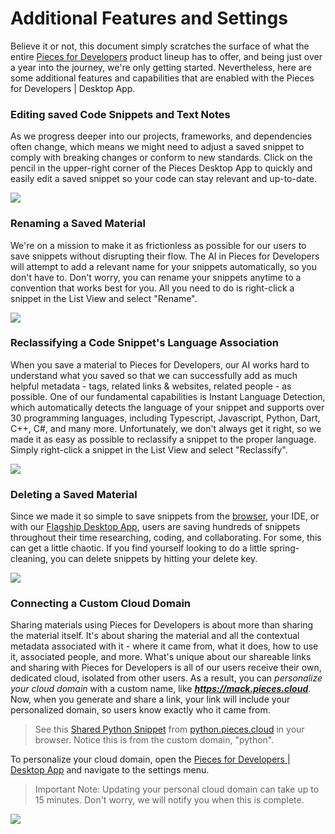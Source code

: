 # Additional Features and Settings
Believe it or not, this document simply scratches the surface of what the entire <a href="{{ links.website.home }}">Pieces for Developers</a> product lineup has to offer, and being just over a year into the journey, we're only getting started.
Nevertheless, here are some additional features and capabilities that are enabled with the Pieces for Developers | Desktop App.

### Editing saved Code Snippets and Text Notes
As we progress deeper into our projects, frameworks, and dependencies often change, which means we might need to adjust a saved snippet to comply with breaking changes or conform to new standards. Click on the pencil in the upper-right corner of the Pieces Desktop App to quickly and easily edit a saved snippet so your code can stay relevant and up-to-date.

![](https://storage.googleapis.com/pieces_static_resources/pfd_wiki/EDIT_SNIPPET_PFD.gif)
 

### Renaming a Saved Material
We're on a mission to make it as frictionless as possible for our users to save snippets without disrupting their flow. The AI in Pieces for Developers will attempt to add a relevant name for your snippets automatically, so you don't have to. Don't worry, you can rename your snippets anytime to a convention that works best for you. All you need to do is right-click a snippet in the List View and select "Rename".


![](https://storage.googleapis.com/pieces_static_resources/pfd_wiki/RENAME_SNIPPET.gif)
 

### Reclassifying a Code Snippet's Language Association
When you save a material to Pieces for Developers, our AI works hard to understand what you saved so that we can successfully add as much helpful metadata - tags, related links & websites, related people - as possible.
One of our fundamental capabilities is Instant Language Detection, which automatically detects the language of your snippet and supports over 30 programming languages, including Typescript, Javascript, Python, Dart, C++, C#, and many more. Unfortunately, we don't always get it right, so we made it as easy as possible to reclassify a snippet to the proper language. Simply right-click a snippet in the List View and select "Reclassify".

![](https://storage.googleapis.com/pieces_static_resources/pfd_wiki/RECLASSIFY_IN_PFD.gif)
 

### Deleting a Saved Material
Since we made it so simple to save snippets from the <a href="{{ links.extensions.chrome }}">browser</a>, your IDE, or with our <a href="{{ links.website.pfd_desktop_install }}">Flagship Desktop App</a>, users are saving hundreds of snippets throughout their time researching, coding, and collaborating. For some, this can get a little chaotic. If you find yourself looking to do a little spring-cleaning, you can delete snippets by hitting your delete key.
 
![](https://storage.googleapis.com/pieces_static_resources/pfd_wiki/DELETE_SNIPPET.gif)
 

### Connecting a Custom Cloud Domain
Sharing materials using Pieces for Developers is about more than sharing the material itself. It's about sharing the material and all the contextual metadata associated with it - where it came from, what it does, how to use it, associated people, and more. What's unique about our shareable links and sharing with Pieces for Developers is all of our users receive their own, dedicated cloud, isolated from other users.
As a result, you can _personalize your cloud domain_ with a custom name, like _**https://mack.pieces.cloud**_. Now, when you generate and share a link, your link will include your personalized domain, so users know exactly who it came from.
> See this <a href="{{ links.snippets.python.snippet }}">Shared Python Snippet</a> from <a href="{{ links.snippets.python.collection }}">python.pieces.cloud</a> in your browser. Notice this is from the custom domain, "python".

To personalize your cloud domain, open the <a href="{{ links.website.home }}">Pieces for Developers | Desktop App</a> and navigate to the settings menu.

> Important Note:
> Updating your personal cloud domain can take up to 15 minutes. Don't worry, we will notify you when this is complete.

 
![](https://storage.googleapis.com/pieces_static_resources/pfd_wiki/CUSTOM_SUBDOMAIN.gif)
 
 
